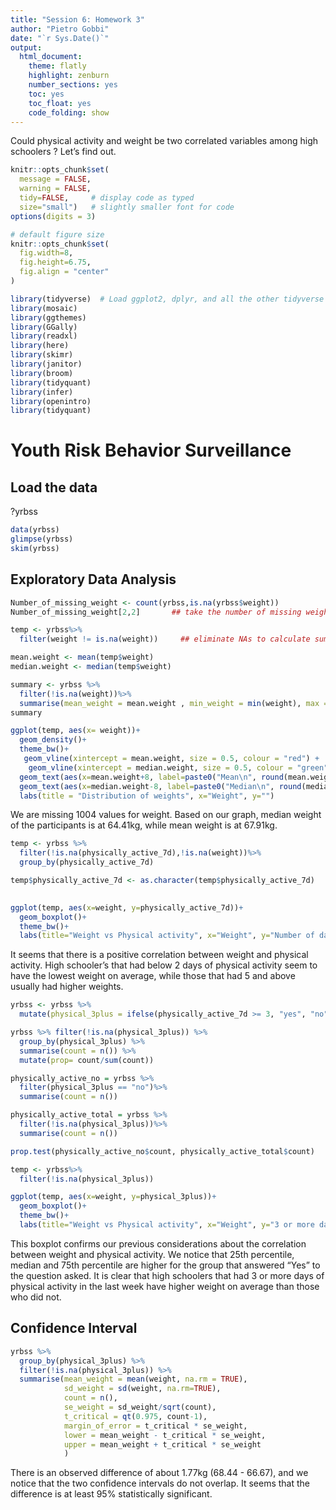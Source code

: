```yaml
---
title: "Session 6: Homework 3"
author: "Pietro Gobbi"
date: "`r Sys.Date()`"
output:
  html_document:
    theme: flatly
    highlight: zenburn
    number_sections: yes
    toc: yes
    toc_float: yes
    code_folding: show
---
```

Could physical activity and weight be two correlated variables among high schoolers ? Let's find out.

```r
knitr::opts_chunk$set(
  message = FALSE, 
  warning = FALSE, 
  tidy=FALSE,     # display code as typed
  size="small")   # slightly smaller font for code
options(digits = 3)

# default figure size
knitr::opts_chunk$set(
  fig.width=8, 
  fig.height=6.75,
  fig.align = "center"
)
```


```r
library(tidyverse)  # Load ggplot2, dplyr, and all the other tidyverse packages
library(mosaic)
library(ggthemes)
library(GGally)
library(readxl)
library(here)
library(skimr)
library(janitor)
library(broom)
library(tidyquant)
library(infer)
library(openintro)
library(tidyquant)
```


# Youth Risk Behavior Surveillance

## Load the data

?yrbss

```r
data(yrbss)
glimpse(yrbss)
skim(yrbss)
```


## Exploratory Data Analysis

```r

Number_of_missing_weight <- count(yrbss,is.na(yrbss$weight))
Number_of_missing_weight[2,2]       ## take the number of missing weight only

temp <- yrbss%>%
  filter(weight != is.na(weight))     ## eliminate NAs to calculate summary statistics

mean.weight <- mean(temp$weight)
median.weight <- median(temp$weight)

summary <- yrbss %>%
  filter(!is.na(weight))%>%
  summarise(mean_weight = mean.weight , min_weight = min(weight), max = max(weight), median_weight = median.weight, sd_weights = sd(weights))
summary

ggplot(temp, aes(x= weight))+
  geom_density()+
  theme_bw()+
   geom_vline(xintercept = mean.weight, size = 0.5, colour = "red") +       #add mean line
    geom_vline(xintercept = median.weight, size = 0.5, colour = "green")+   #add median line
  geom_text(aes(x=mean.weight+8, label=paste0("Mean\n", round(mean.weight,2)), y=0.01))+
  geom_text(aes(x=median.weight-8, label=paste0("Median\n", round(median.weight,2)), y=0.02))+
  labs(title = "Distribution of weights", x="Weight", y="")
```

We are missing 1004 values for weight. Based on our graph, median weight of the participants is at 64.41kg, while mean weight is at 67.91kg.


```r
temp <- yrbss %>%
  filter(!is.na(physically_active_7d),!is.na(weight))%>%
  group_by(physically_active_7d)

temp$physically_active_7d <- as.character(temp$physically_active_7d)
  

ggplot(temp, aes(x=weight, y=physically_active_7d))+
  geom_boxplot()+
  theme_bw()+
  labs(title="Weight vs Physical activity", x="Weight", y="Number of days with physical act. in the last 7")


```
It seems that there is a positive correlation between weight and physical activity. High schooler's that had below 2 days of physical activity seem to have the lowest weight on average, while those that had 5 and above usually had higher weights. 

  
```r
yrbss <- yrbss %>% 
  mutate(physical_3plus = ifelse(physically_active_7d >= 3, "yes", "no"))

yrbss %>% filter(!is.na(physical_3plus)) %>% 
  group_by(physical_3plus) %>% 
  summarise(count = n()) %>% 
  mutate(prop= count/sum(count))


```

```r
physically_active_no = yrbss %>%
  filter(physical_3plus == "no")%>%
  summarise(count = n())

physically_active_total = yrbss %>%
  filter(!is.na(physical_3plus))%>%
  summarise(count = n())

prop.test(physically_active_no$count, physically_active_total$count)


```


```r
temp <- yrbss%>%
  filter(!is.na(physical_3plus))

ggplot(temp, aes(x=weight, y=physical_3plus))+
  geom_boxplot()+
  theme_bw()+
  labs(title="Weight vs Physical activity", x="Weight", y="3 or more days with physical act. in the last 7?")
```
This boxplot confirms our previous considerations about the correlation between weight and physical activity. We notice that 25th percentile, median and 75th percentile are higher for the group that answered "Yes" to the question asked.
It is clear that high schoolers that had 3 or more days of physical activity in the last week have higher weight on average than those who did not. 

## Confidence Interval


```r
yrbss %>%
  group_by(physical_3plus) %>%
  filter(!is.na(physical_3plus)) %>% 
  summarise(mean_weight = mean(weight, na.rm = TRUE),
            sd_weight = sd(weight, na.rm=TRUE),
            count = n(),
            se_weight = sd_weight/sqrt(count),
            t_critical = qt(0.975, count-1), 
            margin_of_error = t_critical * se_weight,
            lower = mean_weight - t_critical * se_weight,
            upper = mean_weight + t_critical * se_weight
            )

```

There is an observed difference of about 1.77kg (68.44 - 66.67), and we notice that the two confidence intervals do not overlap. It seems that the difference is at least 95% statistically significant.




